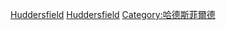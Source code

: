 [[Category:英格蘭各城市出身人物|Huddersfield]]
[[Category:柯克利斯人_(轄區)|Huddersfield]]
[[Category:哈德斯菲爾德|Category:哈德斯菲爾德]]